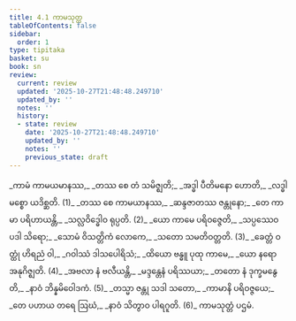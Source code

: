 ```yaml
---
title: 4.1 ကာမသုတ္တ
tableOfContents: false
sidebar:
  order: 1
type: tipitaka
basket: su
book: sn
review:
  current: review
  updated: '2025-10-27T21:48:48.249710'
  updated_by: ''
  notes: ''
  history:
  - state: review
    date: '2025-10-27T21:48:48.249710'
    updated_by: ''
    notes: ''
    previous_state: draft
---
```



<ReviewStatus review={frontmatter.review} showDetails={true} />

<HypothesisAnnotation frontmatter={frontmatter} />

<DynamicBreadcrumb />

<Division number="773" book="sn" e="ch" v="18" p="399">

<Paragraph number="934" type="verses" book="sn">
_ကာမံ ကာမယမာနဿ,_  
_တဿ စေ တံ သမိဇ္ဈတိ;_  
_အဒ္ဓါ ပီတိမနော ဟောတိ,_  
_လဒ္ဓါ မစ္စော ယဒိစ္ဆတိ. (1)_  

</Paragraph>

</Division>
<Division number="774" book="sn" e="ch" v="18" p="399">

<Paragraph number="935" type="verses" book="sn">
_တဿ စေ ကာမယာနဿ,_  
_ဆန္ဒဇာတဿ ဇန္တုနော;_  
_တေ ကာမာ ပရိဟာယန္တိ,_  
_သလ္လဝိဒ္ဓေါဝ ရုပ္ပတိ. (2)_  

</Paragraph>

</Division>
<Division number="775" book="sn" e="ch" v="18" p="399">

<Paragraph number="936" type="verses" book="sn">
_ယော ကာမေ ပရိဝဇ္ဇေတိ,_  
_သပ္ပဿေဝ ပဒါ သိရော;_  
_သောမံ ဝိသတ္တိကံ လောကေ,_  
_သတော သမတိဝတ္တတိ. (3)_  

</Paragraph>

</Division>
<Division number="776" book="sn" e="ch" v="18" p="399">

<Paragraph number="937" type="verses" book="sn">
_ခေတ္တံ ဝတ္ထုံ ဟိရညံ ဝါ,_  
_ဂဝါဿံ ဒါသပေါရိသံ;_  
_ထိယော ဗန္ဓူ ပုထု ကာမေ,_  
_ယော နရော အနုဂိဇ္ဈတိ. (4)_  

</Paragraph>

</Division>
<Division number="777" book="sn" e="ch" v="18" p="399">

<Paragraph number="938" type="verses" book="sn">
_အဗလာ နံ ဗလီယန္တိ,_  
_မဒ္ဒန္တေနံ ပရိဿယာ;_  
_တတော နံ ဒုက္ခမနွေတိ,_  
_နာဝံ ဘိန္နမိဝေါဒကံ. (5)_  

</Paragraph>

</Division>
<Division number="778" book="sn" e="ch" v="18" p="399">

<Paragraph number="939" type="verses" book="sn">
_တသ္မာ ဇန္တု သဒါ သတော,_  
_ကာမာနိ ပရိဝဇ္ဇယေ;_  
_တေ ပဟာယ တရေ ဩဃံ,_  
_နာဝံ သိတွာဝ ပါရဂူတိ. (6)_  


</Paragraph>
</Division>

<Paragraph number="940" type="center" book="sn">
ကာမသုတ္တံ ပဌမံ.
</Paragraph>